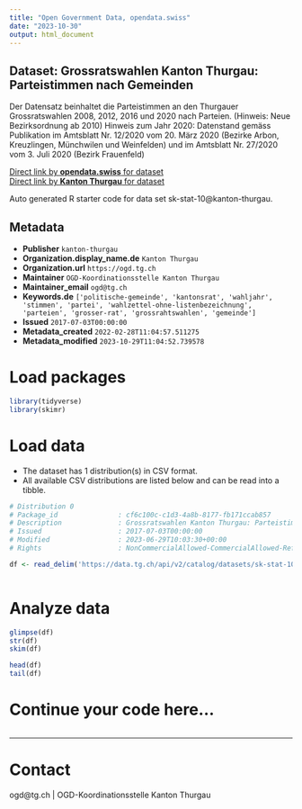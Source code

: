 ```yaml
---
title: "Open Government Data, opendata.swiss"
date: "2023-10-30"
output: html_document
---
```


## Dataset: Grossratswahlen Kanton Thurgau: Parteistimmen nach Gemeinden

Der Datensatz beinhaltet die Parteistimmen an den Thurgauer Grossratswahlen 2008, 2012, 2016 und 2020 nach Parteien. (Hinweis: Neue Bezirksordnung ab 2010) Hinweis zum Jahr 2020: Datenstand gemäss Publikation im Amtsblatt Nr. 12/2020 vom 20. März 2020 (Bezirke Arbon, Kreuzlingen, Münchwilen und Weinfelden) und im Amtsblatt Nr. 27/2020 vom 3. Juli 2020 (Bezirk Frauenfeld) 

[Direct link by **opendata.swiss** for dataset](https://opendata.swiss/de/dataset/grossratswahlen-kanton-thurgau-parteistimmen-nach-gemeinden)<br>
[Direct link by **Kanton Thurgau** for dataset](https://data.tg.ch/explore/dataset/sk-stat-10/)

Auto generated R starter code for data set sk-stat-10@kanton-thurgau.

## Metadata

- **Publisher** `kanton-thurgau`
- **Organization.display_name.de** `Kanton Thurgau`
- **Organization.url** `https://ogd.tg.ch`
- **Maintainer** `OGD-Koordinationsstelle Kanton Thurgau`
- **Maintainer_email** `ogd@tg.ch`
- **Keywords.de** `['politische-gemeinde', 'kantonsrat', 'wahljahr', 'stimmen', 'partei', 'wahlzettel-ohne-listenbezeichnung', 'parteien', 'grosser-rat', 'grossrahtswahlen', 'gemeinde']`
- **Issued** `2017-07-03T00:00:00`
- **Metadata_created** `2022-02-28T11:04:57.511275`
- **Metadata_modified** `2023-10-29T11:04:52.739578`


# Load packages

```r

library(tidyverse)
library(skimr)

```

# Load data

-   The dataset has 1 distribution(s) in CSV format.
-   All available CSV distributions are listed below and can be read into a tibble.

```r

# Distribution 0
# Package_id               : cf6c100c-c1d3-4a8b-8177-fb171ccab857
# Description              : Grossratswahlen Kanton Thurgau: Parteistimmen nach Gemeinden (csv)
# Issued                   : 2017-07-03T00:00:00
# Modified                 : 2023-06-29T10:03:30+00:00
# Rights                   : NonCommercialAllowed-CommercialAllowed-ReferenceRequired

df <- read_delim('https://data.tg.ch/api/v2/catalog/datasets/sk-stat-10/exports/csv')



```

# Analyze data

```r

glimpse(df)
str(df)
skim(df)

head(df)
tail(df)

```

# Continue your code here...

```r

```

------------------------------------------------------------------------

# Contact

ogd@tg.ch | OGD-Koordinationsstelle Kanton Thurgau
